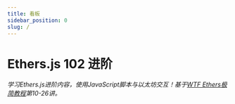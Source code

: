 ```yaml
---
title: 看板
sidebar_position: 0
slug: /
---
```


# Ethers.js 102 进阶

*学习Ethers.js进阶内容，使用JavaScript脚本与以太坊交互！基于[WTF Ethers极简教程](https://github.com/WTFAcademy/WTF-Ethers)第10-26讲。*

